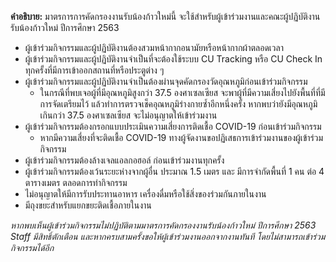 **คำอธิบาย:**    มาตรการการคัดกรองงานรับน้องก้าวใหม่นี้ จะใช้สำหรับผู้เข้าร่วมงานและคณะผู้ปฏิบัติงานรับน้องก้าวใหม่ ปีการศึกษา 2563

* ผู้เข้าร่วมกิจกรรมและผู้ปฏิบัติงานต้องสวมหน้ากากอนามัยหรือหน้ากากผ้าตลอดเวลา
* ผู้เข้าร่วมกิจกรรมและผู้ปฏิบัติงานจำเป็นที่จะต้องใช้ระบบ CU Tracking หรือ CU Check In ทุกครั้งที่มีการเข้าออกสถานที่หรือประตูต่าง ๆ
* ผู้เข้าร่วมกิจกรรมและผู้ปฏิบัติงานจำเป็นต้องผ่านจุดคัดกรองวัดอุณหภูมิก่อนเข้าร่วมกิจกรรม
  - ในกรณีที่พบเจอผู้ที่มีอุณหภูมิสูงกว่า 37.5 องศาเซลเซียส จะพาผู้ที่มีความเสี่ยงไปยังพื้นที่ที่มีการจัดเตรียมไว้ แล้วทำการตรวจเช็คอุณหภูมิร่างกายซ้ำอีกหนึ่งครั้ง หากพบว่ายังมีอุณหภูมิเกินกว่า 37.5 องศาเซลเซียส จะไม่อนุญาตให้เข้าร่วมงาน
* ผู้เข้าร่วมกิจกรรมต้องกรอกแบบประเมินความเสี่ยงการติดเชื้อ COVID-19 ก่อนเข้าร่วมกิจกรรม
  - หากมีความเสี่ยงที่จะติดเชื้อ COVID-19 ทางผู้จัดงานขอปฏิเสธการเข้าร่วมงานของผู้เข้าร่วมกิจกรรม
* ผู้เข้าร่วมกิจกรรมต้องล้างเจลแอลกอฮอล์ ก่อนเข้าร่วมงานทุกครั้ง
* ผู้เข้าร่วมกิจกรรมต้องเว้นระยะห่างจากผู้อื่น ประมาณ 1.5 เมตร และ มีการจำกัดพื้นที่ 1 คน ต่อ 4 ตารางเมตร ตลอดการทำกิจกรรม
* ไม่อนุญาตให้มีการรับประทานอาหาร เครื่องดื่มหรือใช้สิ่งของร่วมกันภายในงาน
* มีถุงขยะสำหรับแยกขยะติดเชื้อภายในงาน

*หากพบเห็นผู้เข้าร่วมกิจกรรมไม่ปฏิบัติตามมาตรการคัดกรองงานรับน้องก้าวใหม่ ปีการศึกษา 2563 Staff
มีสิทธิ์ตักเตือน และหากครบสามครั้งขอให้ผู้เข้าร่วมงานออกจากงานทันที โดยไม่สามารถเข้าร่วมกิจกรรมได้อีก*

